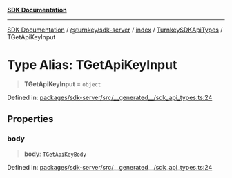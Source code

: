 [**SDK Documentation**](../../../../../../README.mdx)

***

[SDK Documentation](../../../../../../packages.mdx) / [@turnkey/sdk-server](../../../../README.mdx) / [index](../../../README.mdx) / [TurnkeySDKApiTypes](../README.mdx) / TGetApiKeyInput

# Type Alias: TGetApiKeyInput

> **TGetApiKeyInput** = `object`

Defined in: [packages/sdk-server/src/\_\_generated\_\_/sdk\_api\_types.ts:24](https://github.com/tkhq/sdk/blob/078f5423e923fbd1d7fd39440402d7f01d09c3d0/packages/sdk-server/src/__generated__/sdk_api_types.ts#L24)

## Properties

### body

> **body**: [`TGetApiKeyBody`](TGetApiKeyBody.mdx)

Defined in: [packages/sdk-server/src/\_\_generated\_\_/sdk\_api\_types.ts:24](https://github.com/tkhq/sdk/blob/078f5423e923fbd1d7fd39440402d7f01d09c3d0/packages/sdk-server/src/__generated__/sdk_api_types.ts#L24)
